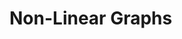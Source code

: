 # Non-Linear Graphs {#pipe-nonlinear}
<!--
```r
library(mlr3)
library(mlr3book)
library(mlr3pipelines)
```

The Graphs seen so far all have a linear structure.
Some POs may have multiple input or output channels.
These channels make it possible to create non-linear Graphs with alternative paths taken by the data.

Possible types are:

- [Branching](#pipe-model-ensembles-branching-copying):
  Splitting of a node into several paths, e.g. useful when comparing multiple feature-selection methods (pca, filters).
  Only one path will be executed.
- [Copying](#pipe-model-ensembles-branching-copying):
  Splitting of a node into several paths, all paths will be executed (sequentially).
  Parallel execution is not yet supported.
- [Stacking](#pipe-model-ensembles-stacking):
  Single graphs are stacked onto each other, i.e. the output of one `r ref("Graph")` is the input for another.
  In machine learning this means that the prediction of one `r ref("Graph")` is used as input for another `r ref("Graph")`

## Branching & Copying {#pipe-model-ensembles-branching-copying}
-->
